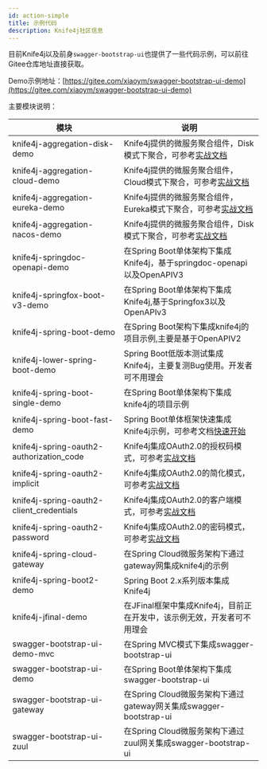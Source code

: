 ```yaml
---
id: action-simple
title: 示例代码
description: Knife4j社区信息
---
```

 

目前Knife4j以及前身`swagger-bootstrap-ui`也提供了一些代码示例，可以前往Gitee仓库地址直接获取。

Demo示例地址：[https://gitee.com/xiaoym/swagger-bootstrap-ui-demo](https://gitee.com/xiaoym/swagger-bootstrap-ui-demo)

主要模块说明：

|模块|说明|
|---|---|
|knife4j-aggregation-disk-demo|Knife4j提供的微服务聚合组件，Disk模式下聚合，可参考[实战文档](/docs/action/aggregation-disk)|
|knife4j-aggregation-cloud-demo|Knife4j提供的微服务聚合组件，Cloud模式下聚合，可参考[实战文档](/docs/action/aggregation-cloud)|
|knife4j-aggregation-eureka-demo|Knife4j提供的微服务聚合组件，Eureka模式下聚合，可参考[实战文档](/docs/action/aggregation-eureka)|
|knife4j-aggregation-nacos-demo|Knife4j提供的微服务聚合组件，Disk模式下聚合，可参考[实战文档](/docs/action/aggregation-nacos)|
|knife4j-springdoc-openapi-demo|在Spring Boot单体架构下集成Knife4j，基于springdoc-openapi以及OpenAPIV3|
|knife4j-springfox-boot-v3-demo|在Spring Boot单体架构下集成Knife4j,基于Springfox3以及OpenAPIv3|
|knife4j-spring-boot-demo|在Spring Boot架构下集成knife4j的项目示例,主要是基于OpenAPIV2|
|knife4j-lower-spring-boot-demo|Spring Boot低版本测试集成Knife4j，主要复测Bug使用。开发者可不用理会|
|knife4j-spring-boot-single-demo|在Spring Boot单体架构下集成knife4j的项目示例|
|knife4j-spring-boot-fast-demo|Spring Boot单体框架快速集成Knife4j示例，可参考文档[快速开始](/docs/quick-start)|
|knife4j-spring-oauth2-authorization_code|Knife4j集成OAuth2.0的授权码模式，可参考[实战文档](/docs/action/oauth2-authorization_code)|
|knife4j-spring-oauth2-implicit|Knife4j集成OAuth2.0的简化模式，可参考[实战文档](/docs/action/oauth2-implicit)|
|knife4j-spring-oauth2-client_credentials|Knife4j集成OAuth2.0的客户端模式，可参考[实战文档](/docs/action/oauth2-client_credentials)|
|knife4j-spring-oauth2-password|Knife4j集成OAuth2.0的密码模式，可参考[实战文档](/docs/action/oauth2-password)|
|knife4j-spring-cloud-gateway|在Spring Cloud微服务架构下通过gateway网集成knife4j的示例|
|knife4j-spring-boot2-demo|Spring Boot 2.x系列版本集成Knife4j|
|knife4j-jfinal-demo|在JFinal框架中集成Knife4j，目前正在开发中，该示例无效，开发者可不用理会|
|swagger-bootstrap-ui-demo-mvc|在Spring MVC模式下集成swagger-bootstrap-ui|
|swagger-bootstrap-ui-demo|在Spring Boot单体架构下集成swagger-bootstrap-ui|
|swagger-bootstrap-ui-gateway|在Spring Cloud微服务架构下通过gateway网关集成swagger-bootstrap-ui|
|swagger-bootstrap-ui-zuul|在Spring Cloud微服务架构下通过zuul网关集成swagger-bootstrap-ui|

